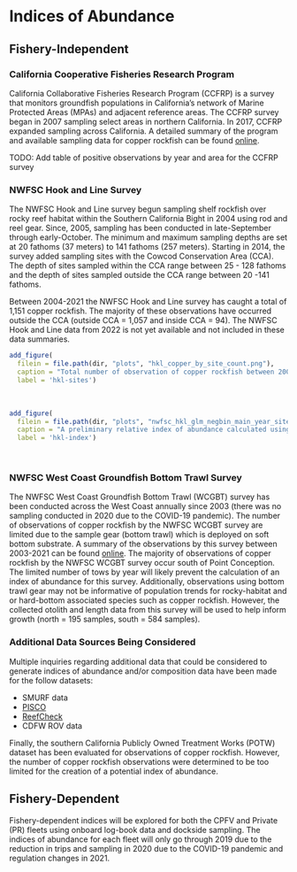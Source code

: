 # Indices of Abundance

## Fishery-Independent 

### California Cooperative Fisheries Research Program

California Collaborative Fisheries Research Program (CCFRP) is a survey that monitors groundfish populations in California’s network of Marine Protected Areas (MPAs) and adjacent reference areas. The CCFRP survey began in 2007 sampling select areas in northern California. In 2017, CCFRP expanded sampling across California. A detailed summary of the program and available sampling data for copper rockfish can be found [online](https://www.pcouncil.org/documents/2022/05/f-3-attachment-5-california-collaborative-fisheries-research-program-data-availability-for-stock-assessments.pdf/).

TODO: Add table of positive observations by year and area for the CCFRP survey

### NWFSC Hook and Line Survey

The NWFSC Hook and Line survey begun sampling shelf rockfish over rocky reef habitat within the Southern California Bight in 2004 using rod and reel gear. Since, 2005, sampling has been conducted in late-September through early-October. The minimum and maximum sampling depths are set at 20 fathoms (37 meters) to 141 fathoms (257 meters). Starting in 2014, the survey added sampling sites with the Cowcod Conservation Area (CCA). The depth of sites sampled within the CCA range between 25 - 128 fathoms and the depth of sites sampled outside the CCA range between 20 -141 fathoms. 

Between 2004-2021 the NWFSC Hook and Line survey has caught a total of 1,151 copper rockfish. The majority of these observations have occurred outside the CCA (outside CCA = 1,057 and inside CCA = 94). The NWFSC Hook and Line data from 2022 is not yet available and not included in these data summaries. 

```r
add_figure(
  filein = file.path(dir, "plots", "hkl_copper_by_site_count.png"), 
  caption = "Total number of observation of copper rockfish between 2004-2021 by sampling site inside and outside of Cowcod Conservation Areas (CCA) from the NWFSC Hook and Line survey (source: NWFSC Hook and Line survey)",
  label = 'hkl-sites')

``` 
\


```r
add_figure(
  filein = file.path(dir, "plots", "nwfsc_hkl_glm_negbin_main_year_site_hook_drop_and_re_Index.png"), 
  caption = "A preliminary relative index of abundance calculated using available data between 2004-2021 estimated using a generalized linear mixed model including fixed effects for year, site, hook, and drop and angler random effects. Once data from 2022 are available estimation of the index of abundance across additional model structures will be explored (source: NWFSC Hook and Line survey)",
  label = 'hkl-index')

``` 
\



### NWFSC West Coast Groundfish Bottom Trawl Survey

The NWFSC West Coast Groundfish Bottom Trawl (WCGBT) survey has been conducted across the West Coast annually since 2003 (there was no sampling conducted in 2020 due to the COVID-19 pandemic). The number of observations of copper rockfish by the NWFSC WCGBT survey are limited due to the sample gear (bottom trawl) which is deployed on soft bottom substrate. A summary of the observations by this survey between 2003-2021 can be found [online](https://www.pcouncil.org/documents/2022/05/f-3-attachment-4-detailed-summary-of-available-data-to-support-west-coast-groundfish-stock-assessments-in-2023-electronic-only.pdf#page=111). The majority of observations of copper rockfish by the NWFSC WCGBT survey occur south of Point Conception. The limited number of tows by year will likely prevent the calculation of an index of abundance for this survey. Additionally, observations using bottom trawl gear may not be informative of population trends for rocky-habitat and or hard-bottom associated species such as copper rockfish. However, the collected otolith and length data from this survey will be used to help inform growth (north = 195 samples, south = 584 samples).

### Additional Data Sources Being Considered

Multiple inquiries regarding additional data that could be considered to generate indices of abundance and/or composition data have been made for the follow datasets:

* SMURF data
* [PISCO](https://www.piscoweb.org/)
* [ReefCheck](https://www.reefcheck.org/country/usa-california/)
* CDFW ROV data

Finally, the southern California Publicly Owned Treatment Works (POTW) dataset has been evaluated for observations of copper rockfish. However, the number of copper rockfish observations were determined to be too limited for the creation of a potential index of abundance.


## Fishery-Dependent 

Fishery-dependent indices will be explored for both the CPFV and Private (PR) fleets using onboard log-book data and dockside sampling. The indices of abundance for each fleet will only go through 2019 due to the reduction in trips and sampling in 2020 due to the COVID-19 pandemic and regulation changes in 2021.